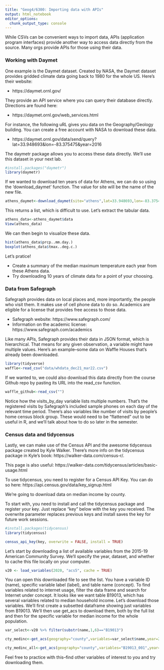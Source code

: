 ```yaml
---
title: "Geog4/6300: Importing data with APIs"
output: html_notebook
editor_options: 
  chunk_output_type: console
---
```

While CSVs can be convenient ways to import data, APIs (application program interfaces) provide another way to access data directly from the source. Many orgs provide APIs for those using their data. 

### Working with Daymet

One example is the Daymet dataset. Created by NASA, the Daymet dataset provides gridded climate data going back to 1980 for the whole US. Here's their website: 

* https://daymet.ornl.gov/

They provide an API service where you can query their database directly. Directions are found here: 

* https://daymet.ornl.gov/web_services.html

For instance, the following uRL gives you data on the Geography/Geology building. You can create a free account with NASA to download these data.

* https://daymet.ornl.gov/data/send/query?lat=33.948693&lon=-83.375475&year=2016

The daymetr package allows you to access these data directly. We'll use this dataset in your next lab.

```r
#install.packages("daymetr")
library(daymetr)
```

If we wanted to download ten years of data for Athens, we can do so using the 'download_daymet' function. The value for site will be the name of the new file. 

```r
athens_daymet<-download_daymet(site="athens",lat=33.948693,lon=-83.375475,start=2005,end=2015,internal=TRUE)
```

This returns a list, which is difficult to use. Let's extract the tabular data.

```r
athens_data<-athens_daymet$data
View(athens_data)
```

We can then begin to visualize these data.

```r
hist(athens_data$prcp..mm.day.)
boxplot(athens_data$tmax..deg.c.)
```

Let's pratice! 

* Create a summary of the median maximum temperature each year from these Athens data.
* Try downloading 10 years of climate data for a point of your choosing.

### Data from Safegraph

Safegraph provides data on local places and, more importantly, the people who visit them. It makes use of cell phone data to do so. Academics are eligible for a license that provides free access to those data. 

* Safegraph website: https://www.safegraph.com/
* Information on the academic license: https://www.safegraph.com/academics

Like many APIs, Safegraph provides their data in JSON format, which is hierarchical. That means for any given observation, a variable might have multiple values. Here's an example--some data on Waffle Houses that's already been downloaded.

```r
library(tidyverse)
waffle<-read_csv("data/whdata_dec21_mar22.csv")
```

If we wanted to, we could also download this data directly from the course Github repo by pasting its URL into the read_csv function.

```r
waffle_github<-read_csv("")
```


Notice how the visits_by_day variable lists multiple numbers. That's the registered visits by Safegraph's included sample phones on each day of the relevant time period. There's also variables like number of visits by people's home census block group. These would need to be "flattened" out to be useful in R, and we'll talk about how to do so later in the semester.

### Census data and tidycensus

Lastly, we can make use of the Census API and the awesome tidycensus package created by Kyle Walker. There's more info on the tidycensus package in Kyle's book: https://walker-data.com/census-r/.

This page is also useful: https://walker-data.com/tidycensus/articles/basic-usage.html

To use tidycensus, you need to register for a Census API Key. You can do so here: https://api.census.gov/data/key_signup.html

We're going to download data on median income by county.

To start with, you need to install and call the tidycensus package and register your key. Just replace "key" below with the key you received. The overwrite parameter replaces previous keys and install saves the key for future work sessions.

```r
#install.packages(tidycensus)
library(tidycensus)

census_api_key(key, overwrite = FALSE, install = TRUE)
```

Let's start by downloading a list of available variables from the 2015-19 American Community Survey. We'll specify the year, dataset, and whether to cache this file locally on your computer.

```r
v20 <- load_variables(2020, "acs5", cache = TRUE)
```

You can open this downloaded file to see the list. You have a variable ID (name), specific variable label (label), and table name (concept). To find variables related to internet usage, filter the data frame and search for Internet under concept. It looks like we want table B19013, which has several variables related to median household income. 
Let's download those variables. We'll first create a subsetted dataframe showing just variables from B19013. We'll then use get_acs to download them, both by the full list and then for the specific variable for median income for the whole population.

```r
var_select<-v20 %>% filter(substr(name,1,6)=="B19013")

cty_medinc<-get_acs(geography="county",variables=var_select$name,year=2020)

cty_medinc_all<-get_acs(geography="county",variables="B19013_001",year=2020)
```

Feel free to practice with this--find other variables of interest to you and try downloading them.